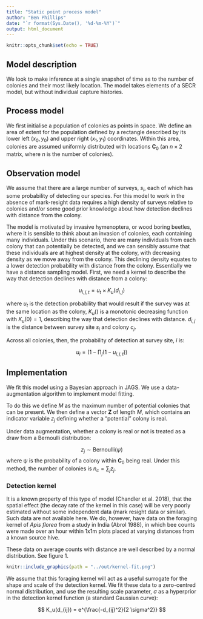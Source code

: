```yaml
---
title: "Static point process model"
author: "Ben Phillips"
date: "`r format(Sys.Date(), '%d-%m-%Y')`"
output: html_document
---
```


```r
knitr::opts_chunk$set(echo = TRUE)
```

## Model description

We look to make inference at a single snapshot of time as to the number of colonies and their most likely location. The model takes elements of a SECR model, but without individual capture histories.  

## Process model

We first initialise a population of colonies as points in space.  We define an area of extent for the population defined by a rectangle described by its lower left $(x_0, y_0)$ and upper right $(x_1, y_1)$ coordinates.  Within this area, colonies are assumed uniformly distributed with locations $\mathbf{C}_0$ (an $n \times 2$ matrix, where $n$ is the number of colonies).

## Observation model

We assume that there are a large number of surveys, $s_i$, each of which has some probability of detecting our species.  For this model to work in the absence of mark-resight data requires a high density of surveys relative to colonies and/or some good prior knowledge about how detection declines with distance from the colony.

The model is motivated by invasive hymenoptera, or wood boring beetles, where it is sensible to think about an invasion of colonies, each containing many individuals.  Under this scenario, there are many individuals from each colony that can potentially be detected, and we can sensibly assume that these individuals are at highest density at the colony, with decreasing density as we move away from the colony.  This declining density equates to a lower detection probability with distance from the colony. Essentially we have a distance sampling model.  First, we need a kernel to describe the way that detection declines with distance from a colony:

$$
u_{i,j,t} = u_t \times K_u(d_{i,j})
$$

where $u_t$ is the detection probability that would result if the survey was at the same location as the colony, $K_u()$ is a monotonic decreasing function with $K_u(0) = 1$, describing the way that detection declines with distance. $d_{i,j}$ is the distance between survey site $s_i$ and colony $c_j$.

Across all colonies, then, the probability of detection at survey site, $i$ is:

$$
u_i = (1 - \prod_j{(1-u_{i,j,t}}))
$$


## Implementation

We fit this model using a Bayesian approach in JAGS. We use a data-augmentation algorithm to implement model fitting.

To do this we define $M$ as the maximum number of potential colonies that can be present.  We then define a vector $\mathbf{Z}$ of length $M$, which contains an indicator variable $z_{j}$ defining whether a "potential" colony is real.

Under data augmentation, whether a colony is real or not is treated as a draw from a Bernoulli distribution:

$$
z_{j} \sim \text{Bernoulli}(\psi)
$$
where $\psi$ is the probability of a colony within $\mathbf{C}_0$ being real.  Under this method, the number of colonies is $n_c = \sum_j{z_j}$.

### Detection kernel

It is a known property of this type of model (Chandler et al. 2018), that the spatial effect (the decay rate of the kernel in this case) will be very poorly estimated without some independent data (mark resight data or similar).  Such data are not available here.  We do, however, have data on the foraging kernel of *Apis florea* from a study in India (Abrol 1988), in which bee counts were made over an hour within 1x1m plots placed at varying distances from a known source hive.  

These data on average counts with distance are well described by a normal distribution.  See figure 1.

```r
knitr::include_graphics(path = "../out/kernel-fit.png")
```

We assume that this foraging kernel will act as a useful surrogate for the shape and scale of the detection kernel.  We fit these data to a zero-centred normal distribution, and use the resulting scale parameter, $\sigma$ as a hyperprior in the detection kernel function (a standard Gaussian curve):

$$
K_u(d_{ij}) = e^{\frac{-d_{ij}^2}{2 \sigma^2}}
$$



